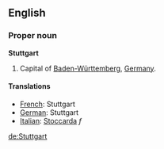 ==English==

===Proper noun===
{{wikipedia}}
'''Stuttgart'''
# Capital of [[Baden-Württemberg]], [[Germany]].

====Translations====

*[[French]]: Stuttgart
*[[German]]: Stuttgart
*[[Italian]]: [[Stoccarda]] ''f''

[[de:Stuttgart]]